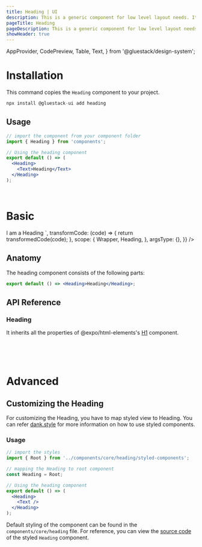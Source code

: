 ```yaml
---
title: Heading | UI
description: This is a generic component for low level layout needs. It is similar to a div in HTML.
pageTitle: Heading
pageDescription: This is a generic component for low level layout needs. It is similar to a div in HTML.
showHeader: true
---
```



<Meta title="components/Typography/Heading" />

  AppProvider,
  CodePreview,
  Table,
  Text,
} from '@gluestack/design-system';



# Installation

This command copies the `Heading` component to your project.

```jsx
npx install @gluestack-ui add heading
```

## Usage

```jsx
// import the component from your component folder
import { Heading } from 'components';

// Using the heading component
export default () => (
  <Heading>
    <Text>Heading</Text>
  </Heading>
);
```

<br />

# Basic

<AppProvider>
  <CodePreview
    showComponentRenderer={true}
    showArgsController={false}
    metaData={{
      code: `
 <Heading>I am a Heading</Heading>
`,
      transformCode: (code) => {
        return transformedCode(code);
      },
      scope: {
        Wrapper,
        Heading,
      },
      argsType: {},
    }}
  />
</AppProvider>
<br />

## Anatomy

The heading component consists of the following parts:

```jsx
export default () => <Heading>Heading</Heading>;
```

## API Reference

### Heading

It inherits all the properties of @expo/html-elements's [H1](https://github.com/expo/expo/tree/main/packages/html-elements) component.

<br />
<br />

<br />

# Advanced

## Customizing the Heading

For customizing the Heading, you have to map styled view to Heading. You can refer [dank.style](https://dank.style/) for more information on how to use styled components.

### Usage

```jsx
// import the styles
import { Root } from '../components/core/heading/styled-components';

// mapping the Heading to root component
const Heading = Root;

// Using the heading component
export default () => (
  <Heading>
    <Text />
  </Heading>
);
```

Default styling of the component can be found in the `components/core/heading` file. For reference, you can view the [source code](https://github.com/gluestack/gluestack-ui/blob/development/example/storybook/src/ui-components/Heading/index.tsx) of the styled `Heading` component.
